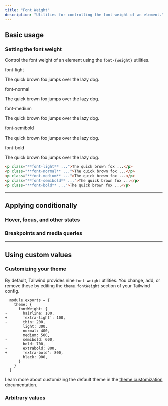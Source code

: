 ```yaml
---
title: "Font Weight"
description: "Utilities for controlling the font weight of an element."
---
```




## Basic usage

### Setting the font weight

Control the font weight of an element using the `font-{weight}` utilities.

<Example>
  <div class="flex flex-col gap-8">
    <div>
      <span class="font-medium text-sm text-zinc-500 font-mono mb-3 dark:text-zinc-400">font-light</span>
      <p class="font-light text-lg text-zinc-900 dark:text-zinc-200">
        The quick brown fox jumps over the lazy dog.
      </p>
    </div>
    <div>
      <span class="font-medium text-sm text-zinc-500 font-mono mb-3 dark:text-zinc-400">font-normal</span>
      <p class="font-normal text-lg text-zinc-900 dark:text-zinc-200">
        The quick brown fox jumps over the lazy dog.
      </p>
    </div>
    <div>
      <span class="font-medium text-sm text-zinc-500 font-mono mb-3 dark:text-zinc-400">font-medium</span>
      <p class="font-medium text-lg text-zinc-900 dark:text-zinc-200">
        The quick brown fox jumps over the lazy dog.
      </p>
    </div>
    <div>
      <span class="font-medium text-sm text-zinc-500 font-mono mb-3 dark:text-zinc-400">font-semibold</span>
      <p class="font-semibold text-lg text-zinc-900 dark:text-zinc-200">
        The quick brown fox jumps over the lazy dog.
      </p>
    </div>
    <div>
      <span class="font-medium text-sm text-zinc-500 font-mono mb-3 dark:text-zinc-400">font-bold</span>
      <p class="font-bold text-lg text-zinc-900 dark:text-zinc-200">
        The quick brown fox jumps over the lazy dog.
      </p>
    </div>
  </div>
</Example>

```html
<p class="**font-light** ...">The quick brown fox ...</p>
<p class="**font-normal** ...">The quick brown fox ...</p>
<p class="**font-medium** ...">The quick brown fox ...</p>
<p class="**font-semibold** ...">The quick brown fox ...</p>
<p class="**font-bold** ...">The quick brown fox ...</p>
```

---

## <Heading ignore>Applying conditionally</Heading>

### <Heading ignore>Hover, focus, and other states</Heading>

<HoverFocusAndOtherStates defaultClass="font-normal" featuredClass="font-bold" element="p"  />

### <Heading ignore>Breakpoints and media queries</Heading>

<BreakpointsAndMediaQueries defaultClass="font-normal" featuredClass="font-bold" element="p"  />

---

## Using custom values

### Customizing your theme

By default, Tailwind provides nine `font-weight` utilities. You change, add, or remove these by editing the `theme.fontWeight` section of your Tailwind config.

```diff-js tailwind.config.js
  module.exports = {
    theme: {
      fontWeight: {
-       hairline: 100,
+       'extra-light': 100,
-       thin: 200,
        light: 300,
        normal: 400,
        medium: 500,
-       semibold: 600,
        bold: 700,
-       extrabold: 800,
+       'extra-bold': 800,
        black: 900,
      }
    }
  }
```

Learn more about customizing the default theme in the [theme customization](/docs/theme#customizing-the-default-theme) documentation.

### Arbitrary values

<ArbitraryValues property="font-weight" featuredClass="font-[1100]" element="p"  />
